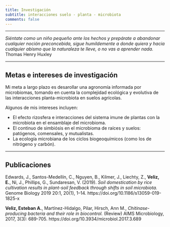 ```yaml
---
title: Investigación
subtitle: interacciones suelo - planta - microbiota 
comments: false
---
```


---

<div align="center">*Siéntate como un niño pequeño ante los hechos y prepárate a abandonar cualquier noción preconcebida, sigue humildemente a donde quiera y hacia cualquier abismo que la naturaleza te lleve, o no vas a aprender nada.*  
Thomas Henry Huxley
</div>

---

## Metas e intereses de investigación
Mi meta a largo plazo es desarollar una agronomía informada por microbiomas, tomando en cuenta la complejidad ecológica y evolutiva de las interacciones planta-microbiota en suelos agrícolas.

Algunos de mis intereses incluyen:

- El efecto rizosfera e interacciones del sistema imune de plantas con la microbiota en el ensamblaje del microbioma.  
- El continuo de simbiósis en el microbioma de raíces y suelos: patógenos, comensales, y mutualistas.  
- La ecología microbiana de los ciclos biogeoquímicos (como los de nitrógeno y carbón).  

---

## Publicaciones 
Edwards, J., Santos-Medellín, C., Nguyen, B., Kilmer, J., Liechty, Z., **Veliz, E.**, Ni, J., Phillips, G.,  Sundaresan, V. (2019). *Soil domestication by rice cultivation results in plant-soil feedback through shifts in soil microbiota.* Genome Biology 2019 20:1, 20(1), 1–14. https://doi.org/10.1186/s13059-019-1825-x  

**Veliz, Esteban A.**, Martínez-Hidalgo, Pilar, Hirsch, Ann M., *Chitinase-producing bacteria and their role in biocontrol.* (Review) AIMS Microbiology, 2017, 3(3): 689-705. https://doi.org/10.3934/microbiol.2017.3.689 
